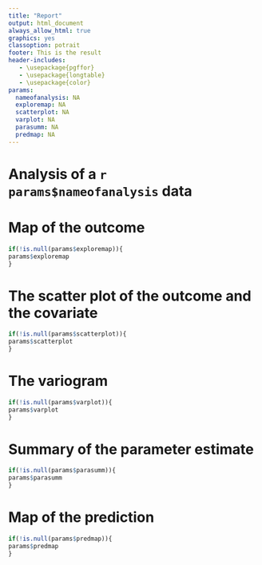 ```yaml
---
title: "Report"
output: html_document 
always_allow_html: true
graphics: yes
classoption: potrait
footer: This is the result
header-includes:
   - \usepackage{pgffor}
   - \usepackage{longtable}
   - \usepackage{color}
params:
  nameofanalysis: NA
  exploremap: NA
  scatterplot: NA
  varplot: NA
  parasumm: NA
  predmap: NA
---
```



   
<!-- \begin{center} -->
<!-- \begin{huge} -->
<!-- Report -->
<!-- \end{huge} -->
<!-- \end{center} -->



# Analysis of a `r params$nameofanalysis` data

# Map of the outcome

```r
if(!is.null(params$exploremap)){
params$exploremap
}
```

\newpage

# The scatter plot of the outcome and the covariate

```r
if(!is.null(params$scatterplot)){
params$scatterplot
}
```

\newpage

# The variogram

```r
if(!is.null(params$varplot)){
params$varplot
}
```

\newpage

# Summary of the parameter estimate

```r
if(!is.null(params$parasumm)){
params$parasumm
}
```

\newpage

# Map of the prediction

```r
if(!is.null(params$predmap)){
params$predmap
}
```

